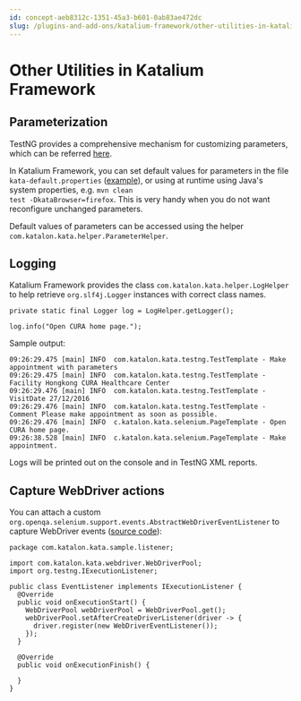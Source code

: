 ```yaml
---
id: concept-aeb8312c-1351-45a3-b601-0ab83ae472dc
slug: /plugins-and-add-ons/katalium-framework/other-utilities-in-katalium-framework
---
```


# Other Utilities in Katalium Framework

## Parameterization

TestNG provides a comprehensive mechanism for customizing parameters, which can be referred [here](https://testng.org/doc/documentation-main.html#parameters).

In Katalium Framework, you can set default values for parameters in the file <code>kata-default.properties</code> \([example](https://github.com/katalon-studio/katalium-sample/blob/master/src/test/resources/kata-default.properties)\), or using at runtime using Java's system properties, e.g. <code>mvn clean test -DkataBrowser=firefox</code>. This is very handy when you do not want reconfigure unchanged parameters.

Default values of parameters can be accessed using the helper <code>com.katalon.kata.helper.ParameterHelper</code>.

## Logging

Katalium Framework provides the class <code>com.katalon.kata.helper.LogHelper</code> to help retrieve <code>org.slf4j.Logger</code> instances with correct class names.

```
private static final Logger log = LogHelper.getLogger();

```

```
log.info("Open CURA home page.");

```

Sample output:

```
09:26:29.475 [main] INFO  com.katalon.kata.testng.TestTemplate - Make appointment with parameters
09:26:29.475 [main] INFO  com.katalon.kata.testng.TestTemplate - Facility Hongkong CURA Healthcare Center
09:26:29.476 [main] INFO  com.katalon.kata.testng.TestTemplate - VisitDate 27/12/2016
09:26:29.476 [main] INFO  com.katalon.kata.testng.TestTemplate - Comment Please make appointment as soon as possible.
09:26:29.476 [main] INFO  c.katalon.kata.selenium.PageTemplate - Open CURA home page.
09:26:38.528 [main] INFO  c.katalon.kata.selenium.PageTemplate - Make appointment.

```

Logs will be printed out on the console and in TestNG XML reports.

## Capture WebDriver actions

You can attach a custom <code>org.openqa.selenium.support.events.AbstractWebDriverEventListener</code> to capture WebDriver events \([source code](https://github.com/katalon-studio/katalium-sample/blob/master/src/test/java/com/katalon/kata/sample/listener/EventListener.java)\):

```
package com.katalon.kata.sample.listener;

import com.katalon.kata.webdriver.WebDriverPool;
import org.testng.IExecutionListener;

public class EventListener implements IExecutionListener {
  @Override
  public void onExecutionStart() {
    WebDriverPool webDriverPool = WebDriverPool.get();
    webDriverPool.setAfterCreateDriverListener(driver -> {
      driver.register(new WebDriverEventListener());
    });
  }

  @Override
  public void onExecutionFinish() {

  }
}

```